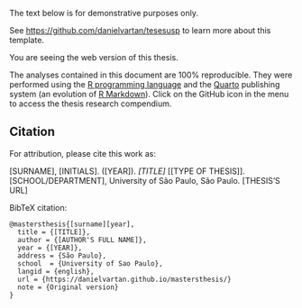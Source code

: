::: {.callout-important}
The text below is for demonstrative purposes only.

See <https://github.com/danielvartan/tesesusp> to learn more about this template.
:::

You are seeing the web version of this thesis.

The analyses contained in this document are 100% reproducible. They were performed using the [R programming language](https://www.r-project.org/) and the [Quarto](https://quarto.org/) publishing system (an evolution of [R Markdown](https://rmarkdown.rstudio.com/)). Click on the GitHub icon in the menu to access the thesis research compendium.

## Citation

For attribution, please cite this work as:

[SURNAME], [INITIALS]. ([YEAR]). _[TITLE]_ [[TYPE OF THESIS]]. [SCHOOL/DEPARTMENT], University of São Paulo, São Paulo. [THESIS'S URL]

BibTeX citation:

```
@mastersthesis{[surname][year],
  title = {[TITLE]},
  author = {[AUTHOR'S FULL NAME]},
  year = {[YEAR]},
  address = {São Paulo},
  school  = {University of Sao Paulo},
  langid = {english},
  url = {https://danielvartan.github.io/mastersthesis/}
  note = {Original version}
}
```

